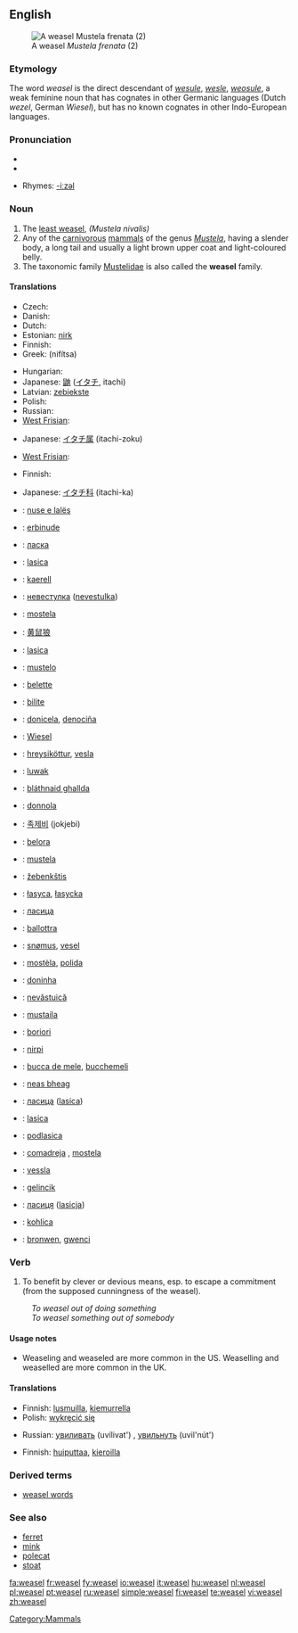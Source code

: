 {{wikipedia|dab=weasel (disambiguation)|weasel}}
==English==
[[Image:Mustela frenata.jpg|thumb|A weasel ''Mustela frenata'' (2)]]

===Etymology===

The word ''weasel'' is the direct descendant of {{OE.}} ''[[wesule]]'', ''[[wesle]]'', ''[[weosule]]'', a weak feminine noun that has cognates in other Germanic languages (Dutch ''wezel'', German ''Wiesel''), but has no known cognates in other Indo-European languages.

===Pronunciation===
* {{IPA|/'wiːzəl/}}
* {{audio|en-us-weasel.ogg|Audio (US)}}

* Rhymes: [[Rhymes:English:-iːzəl|-iːzəl]]

===Noun===
{{wikipedia}}
{{en-noun}}

# The [[least weasel]], ''(Mustela nivalis)''
# Any of the [[carnivorous]] [[mammal]]s of the genus ''[[Mustela]]'', having a slender body, a long tail and usually a light brown upper coat and light-coloured belly.
# The taxonomic family [[Mustelidae]] is also called the '''weasel''' family.

====Translations====
{{trans-top|Mustela nivalis}}
* Czech: {{t-|cs|lasice|f}}
* Danish: {{t+|da|brud|c}}
* Dutch: {{t+|nl|wezel|f}}
* Estonian: [[nirk]]
* Finnish: {{t+|fi|lumikko}}
* Greek: {{t+|el|νυφίτσα|f|s|sc=Grek}} (nifítsa)
{{trans-mid}}
* Hungarian: {{t|hu|menyét}}
* Japanese: [[鼬]] ([[イタチ]], itachi)
* Latvian: [[zebiekste]] {{f}}
* Polish: {{t+|pl|łasica|f}}
* Russian: {{t+|ru|ласка|f|tr=láska|sc=Cyrl}}
* [[West Frisian]]: {{t+|fy|wezeling|c|xs=West Frisian}}
{{trans-bottom}}

{{trans-top|any mammal of the genus Mustela}}
* Japanese: [[イタチ属]] (itachi-zoku)
{{trans-mid}}
* [[West Frisian]]: {{t-|fy|marter|c|xs=West Frisian}}
{{trans-bottom}}

{{trans-top|any mammal of the family Mustelidae}}
* Finnish: {{t-|fi|näätäeläin}}
{{trans-mid}}
* Japanese: [[イタチ科]] (itachi-ka)
{{trans-bottom}}

{{checktrans-top}}
* {{ttbc|Albanian}}: [[nuse e lalës]]
* {{ttbc|Basque}}: [[erbinude]]
* {{ttbc|Belarusian}}: [[ласка]]
* {{ttbc|Bosnian}}: [[lasica]] {{f}}
* {{ttbc|Breton}}: [[kaerell]]
* {{ttbc|Bulgarian}}: [[невестулка]] ([[nevestulka]])
* {{ttbc|Catalan}}: [[mostela]] {{f}}
* {{ttbc|Chinese}}: [[黄鼠狼]]
* {{ttbc|Croatian}}: [[lasica]]
* {{ttbc|Esperanto}}: [[mustelo]]
* {{ttbc|French}}: [[belette]] {{f}}
* {{ttbc|Friulian}}: [[bilite]]
* {{ttbc|Galician}}: [[donicela]], [[denociña]]
* {{ttbc|German}}: [[Wiesel]] {{n}}
* {{ttbc|Icelandic}}: [[hreysiköttur]], [[vesla]]
* {{ttbc|Indonesian}}: [[luwak]]
* {{ttbc|Irish}}: [[bláthnaid ghallda]]
* {{ttbc|Italian}}: [[donnola]] {{f}}
* {{ttbc|Korean}}: [[족제비]] (jokjebi)
{{trans-mid}}
* {{ttbc|Ladin}}: [[belora]]
* {{ttbc|Latin}}: [[mustela#Latin|mustela]]
* {{ttbc|Lithuanian}}: [[žebenkštis]]
* {{ttbc|Lower Sorbian}}: [[łasyca]], [[łasycka]]
* {{ttbc|Macedonian}}: [[ласица]] {{f}}
* {{ttbc|Maltese}}: [[ballottra]]
* {{ttbc|Norwegian}}: [[snømus]], [[vesel]]
* {{ttbc|Occitan}}: [[mostèla]], [[polida]]
* {{ttbc|Portuguese}}: [[doninha]]
* {{ttbc|Romanian}}: [[nevăstuică]] {{f}}
* {{ttbc|Romansh}}: [[mustaila]]
* {{ttbc|Romany}}: [[boriori]] {{f}}
* {{ttbc|Sami}}: [[nirpi]]
* {{ttbc|Sardinian}}: [[bucca de mele]], [[bucchemeli]]
* {{ttbc|Scottish Gaelic}}: [[neas bheag]]
* {{ttbc|Serbian}}: [[ласица]] ([[lasica]])
* {{ttbc|Slovak}}: [[lasica]]
* {{ttbc|Slovenian}}: [[podlasica]] {{f}}
* {{ttbc|Spanish}}: [[comadreja]] {{f}}, [[mostela]] {{f}}
* {{ttbc|Swedish}}: [[vessla]]
* {{ttbc|Turkish}}: [[gelincik]]
* {{ttbc|Ukrainian}}: [[ласиця]] ([[lasicja]])
* {{ttbc|Upper Sorbian}}: [[kohlica]]
* {{ttbc|Welsh}}: [[bronwen]], [[gwenci]]
{{trans-bottom}}

===Verb===
{{en-verb|weasels|'''[[weaseling]]''' or '''[[weaselling]]'''|'''[[weaseled]]''' or '''[[weaselled]]'''|'''[[weaseled]]''' or '''[[weaselled]]'''}}

# To benefit by clever or devious means, esp. to escape a commitment (from the supposed cunningness of the weasel).
: ''To weasel out of doing something''
: ''To weasel something out of somebody''

====Usage notes====
* Weaseling and weaseled are more common in the US.  Weaselling and weaselled are more common in the UK.

====Translations====
{{trans-top|to weasel out of doing something}}
* Finnish: [[lusmuilla]], [[kiemurrella]]
* Polish: [[wykręcić się]]
{{trans-mid}}
* Russian: [[увиливать]] (uvílivat') {{impf}}, [[увильнуть]] (uvil'nút') {{pf}}
{{trans-bottom}}

{{trans-top|to weasel something out of somebody}}
* Finnish: [[huiputtaa]], [[kieroilla]]
{{trans-mid}}
{{trans-bottom}}

===Derived terms===
* [[weasel words]]

===See also===
* [[ferret]]
* [[mink]]
* [[polecat]]
* [[stoat]]

[[Category:Mammals]]

[[fa:weasel]]
[[fr:weasel]]
[[fy:weasel]]
[[io:weasel]]
[[it:weasel]]
[[hu:weasel]]
[[nl:weasel]]
[[pl:weasel]]
[[pt:weasel]]
[[ru:weasel]]
[[simple:weasel]]
[[fi:weasel]]
[[te:weasel]]
[[vi:weasel]]
[[zh:weasel]]